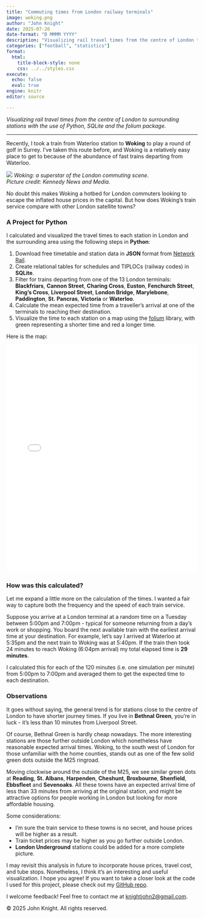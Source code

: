 ```yaml
---
title: "Commuting times from London railway terminals"
image: woking.png
author: "John Knight"
date: 2025-07-26
date-format: "D MMMM YYYY"
description: "Visualizing rail travel times from the centre of London to surrounding stations with the use of Python, SQLite and the folium package."
categories: ["football", "statistics"]
format:
  html:
    title-block-style: none
    css: ../../styles.css
execute: 
  echo: false
  eval: true
engine: knitr
editor: source

---
```


*Visualizing rail travel times from the centre of London to surrounding stations with the use of Python, SQLite and the folium package.*

---

Recently, I took a train from Waterloo station to **Woking** to play a round of golf in Surrey. I've taken this route before, and Woking is a relatively easy place to get to because of the abundance of fast trains departing from Waterloo.

::: {.image-block}
<img src="woking.png" />
<em>Woking: a superstar of the London commuting scene.<br>Picture credit: Kennedy News and Media.</em>
:::

No doubt this makes Woking a hotbed for London commuters looking to escape the inflated house prices in the capital. But how does Woking's train service compare with other London satellite towns?

### A Project for Python

I calculated and visualized the travel times to each station in London and the surrounding area using the following steps in **Python**:

1. Download free timetable and station data in **JSON** format from [Network Rail](https://datafeeds.networkrail.co.uk/ntrod/).
2. Create relational tables for schedules and TIPLOCs (railway codes) in **SQLite**.
3. Filter for trains departing from one of the 13 London terminals: **Blackfriars**, **Cannon Street**, **Charing Cross**, **Euston**, **Fenchurch Street**, **King's Cross**, **Liverpool Street**, **London Bridge**, **Marylebone**, **Paddington**, **St. Pancras**, **Victoria** or **Waterloo**.
4. Calculate the mean expected time from a traveller's arrival at one of the terminals to reaching their destination.
5. Visualize the time to each station on a map using the [folium](https://python-visualization.github.io/folium/latest/) library, with green representing a shorter time and red a longer time.

Here is the map:

<iframe src="london_commuter_stations.html" width="100%" height="600px" style="border:none;"></iframe>

### How was this calculated?

Let me expand a little more on the calculation of the times. I wanted a fair way to capture both the frequency and the speed of each train service.

Suppose you arrive at a London terminal at a random time on a Tuesday between 5:00pm and 7:00pm - typical for someone returning from a day's work or shopping. You board the next available train with the earliest arrival time at your destination. For example, let's say I arrived at Waterloo at 5:35pm and the next train to Woking was at 5:40pm. If the train then took 24 minutes to reach Woking (6:04pm arrival) my total elapsed time is **29 minutes**.

I calculated this for each of the 120 minutes (i.e. one simulation per minute) from 5:00pm to 7:00pm and averaged them to get the expected time to each destination.

### Observations

It goes without saying, the general trend is for stations close to the centre of London to have shorter journey times. If you live in **Bethnal Green**, you're in luck - it's less than 10 minutes from Liverpool Street.

Of course, Bethnal Green is hardly cheap nowadays. The more interesting stations are those further outside London which nonetheless have reasonable expected arrival times. Woking, to the south west of London for those unfamiliar with the home counties, stands out as one of the few solid green dots outside the M25 ringroad.

Moving clockwise around the outside of the M25, we see similar green dots at **Reading**, **St. Albans**, **Harpenden**, **Cheshunt**, **Broxbourne**, **Shenfield**, **Ebbsfleet** and **Sevenoaks**. All these towns have an expected arrival time of less than 33 minutes from arriving at the original station, and might be attractive options for people working in London but looking for more affordable housing.

Some considerations:

- I'm sure the train service to these towns is no secret, and house prices will be higher as a result. 
- Train ticket prices may be higher as you go further outside London. 
- **London Underground** stations could be added for a more complete picture.

I may revisit this analysis in future to incorporate house prices, travel cost, and tube stops. Nonetheless, I think it's an interesting and useful visualization. I hope you agree! If you want to take a closer look at the code I used for this project, please check out my [GitHub repo](https://github.com/johnknightstats/london-train-stations).

I welcome feedback! Feel free to contact me at [knightjohn2@gmail.com](mailto:knightjohn2@gmail.com).

© 2025 John Knight. All rights reserved.